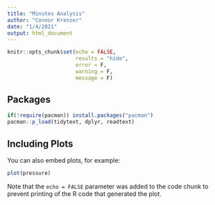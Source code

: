 ```yaml
---
title: "Minutes Analysis"
author: "Connor Krenzer"
date: "1/4/2021"
output: html_document
---
```


```r
knitr::opts_chunk$set(echo = FALSE,
                      results = "hide",
                      error = F,
                      warning = F,
                      message = F)
```

## Packages


```r
if(!require(pacman)) install.packages("pacman")
pacman::p_load(tidytext, dplyr, readtext)

```

## Including Plots

You can also embed plots, for example:

```r
plot(pressure)
```

Note that the `echo = FALSE` parameter was added to the code chunk to prevent printing of the R code that generated the plot.
